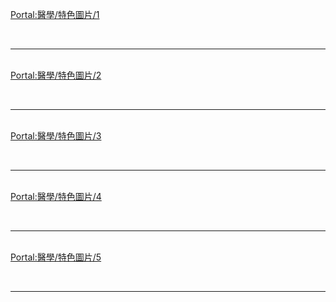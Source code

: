 {{Portal:醫學/box-header|特色圖片|Portal:醫學/特色圖片|}}

[[Portal:醫學/特色圖片/1|Portal:醫學/特色圖片/1]]<br> {{Portal:醫學/特色圖片/1}} <div style="clear: both"></div><br/><hr/><br/>
[[Portal:醫學/特色圖片/2|Portal:醫學/特色圖片/2]]<br> {{Portal:醫學/特色圖片/2}} <div style="clear: both"></div><br/><hr/><br/>
[[Portal:醫學/特色圖片/3|Portal:醫學/特色圖片/3]]<br> {{Portal:醫學/特色圖片/3}} <div style="clear: both"></div><br/><hr/><br/>
[[Portal:醫學/特色圖片/4|Portal:醫學/特色圖片/4]]<br> {{Portal:醫學/特色圖片/4}} <div style="clear: both"></div><br/><hr/><br/>
[[Portal:醫學/特色圖片/5|Portal:醫學/特色圖片/5]]<br> {{Portal:醫學/特色圖片/5}} <div style="clear: both"></div><br/><hr/><br/>
<!-- [[Portal:醫學/特色圖片/6|Portal:醫學/特色圖片/6]]<br> {{Portal:醫學/特色圖片/6}} <div style="clear: both"></div><br/><hr/><br/>
[[Portal:醫學/特色圖片/7|Portal:醫學/特色圖片/7]]<br> {{Portal:醫學/特色圖片/7}} <div style="clear: both"></div><br/><hr/><br/>
[[Portal:醫學/特色圖片/8|Portal:醫學/特色圖片/8]]<br> {{Portal:醫學/特色圖片/8}} <div style="clear: both"></div><br/><hr/><br/>
[[Portal:醫學/特色圖片/9|Portal:醫學/特色圖片/9]]<br> {{Portal:醫學/特色圖片/9}} <div style="clear: both"></div><br/><hr/><br/>
[[Portal:醫學/特色圖片/10|Portal:醫學/特色圖片/10]]<br> {{Portal:醫學/特色圖片/10}} <div style="clear: both"></div><br/><hr/><br/>
[[Portal:醫學/特色圖片/11|Portal:醫學/特色圖片/11]]<br> {{Portal:醫學/特色圖片/11}} <div style="clear: both"></div><br/><hr/><br/>
[[Portal:醫學/特色圖片/12|Portal:醫學/特色圖片/12]]<br> {{Portal:醫學/特色圖片/12}} <div style="clear: both"></div><br/><hr/><br/>
[[Portal:醫學/特色圖片/13|Portal:醫學/特色圖片/13]]<br> {{Portal:醫學/特色圖片/13}} <div style="clear: both"></div><br/><hr/><br/>
[[Portal:醫學/特色圖片/14|Portal:醫學/特色圖片/14]]<br> {{Portal:醫學/特色圖片/14}} <div style="clear: both"></div><br/><hr/><br/>
[[Portal:醫學/特色圖片/15|Portal:醫學/特色圖片/15]]<br> {{Portal:醫學/特色圖片/15}} <div style="clear: both"></div><br/><hr/><br/>
[[Portal:醫學/特色圖片/16|Portal:醫學/特色圖片/16]]<br> {{Portal:醫學/特色圖片/16}} <div style="clear: both"></div><br/><hr/><br/>
[[Portal:醫學/特色圖片/17|Portal:醫學/特色圖片/17]]<br> {{Portal:醫學/特色圖片/17}} <div style="clear: both"></div><br/><hr/><br/>
[[Portal:醫學/特色圖片/18|Portal:醫學/特色圖片/18]]<br> {{Portal:醫學/特色圖片/18}} <div style="clear: both"></div><br/><hr/><br/>
[[Portal:醫學/特色圖片/19|Portal:醫學/特色圖片/19]]<br> {{Portal:醫學/特色圖片/19}} <div style="clear: both"></div><br/><hr/><br/>
[[Portal:醫學/特色圖片/20|Portal:醫學/特色圖片/20]]<br> {{Portal:醫學/特色圖片/20}} <div style="clear: both"></div><br/><hr/><br/>
[[Portal:醫學/特色圖片/21|Portal:醫學/特色圖片/21]]<br> {{Portal:醫學/特色圖片/21}} <div style="clear: both"></div><br/><hr/><br/>
[[Portal:醫學/特色圖片/22|Portal:醫學/特色圖片/22]]<br> {{Portal:醫學/特色圖片/22}} <div style="clear: both"></div><br/><hr/><br/>
[[Portal:醫學/特色圖片/23|Portal:醫學/特色圖片/23]]<br> {{Portal:醫學/特色圖片/23}} <div style="clear: both"></div><br/><hr/><br/>
[[Portal:醫學/特色圖片/24|Portal:醫學/特色圖片/24]]<br> {{Portal:醫學/特色圖片/24}} <div style="clear: both"></div><br/><hr/><br/>
[[Portal:醫學/特色圖片/25|Portal:醫學/特色圖片/25]]<br> {{Portal:醫學/特色圖片/25}} <div style="clear: both"></div><br/><hr/><br/>
[[Portal:醫學/特色圖片/26|Portal:醫學/特色圖片/26]]<br> {{Portal:醫學/特色圖片/26}} <div style="clear: both"></div><br/><hr/><br/>
[[Portal:醫學/特色圖片/27|Portal:醫學/特色圖片/27]]<br> {{Portal:醫學/特色圖片/27}} <div style="clear: both"></div><br/><hr/><br/>
[[Portal:醫學/特色圖片/28|Portal:醫學/特色圖片/28]]<br> {{Portal:醫學/特色圖片/28}} <div style="clear: both"></div><br/><hr/><br/>
[[Portal:醫學/特色圖片/29|Portal:醫學/特色圖片/29]]<br> {{Portal:醫學/特色圖片/29}} <div style="clear: both"></div><br/><hr/><br/>
[[Portal:醫學/特色圖片/30|Portal:醫學/特色圖片/30]]<br> {{Portal:醫學/特色圖片/30}} <div style="clear: both"></div><br/><hr/><br/> -->
{{Portal:醫學/box-footer|}}